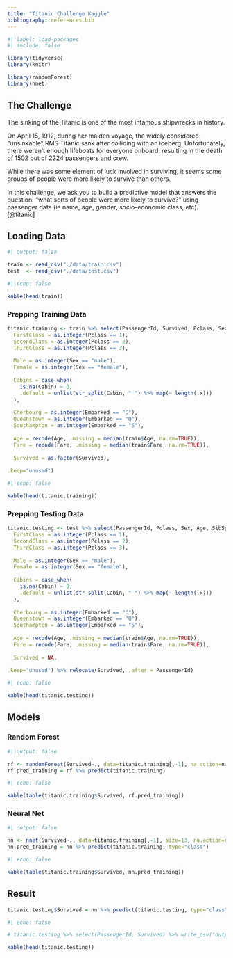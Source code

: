 ```yaml
---
title: "Titanic Challenge Kaggle"
bibliography: references.bib
---
```


```r
#| label: load-packages
#| include: false

library(tidyverse)
library(knitr)

library(randomForest)
library(nnet)
```

## The Challenge

The sinking of the Titanic is one of the most infamous shipwrecks in history.

On April 15, 1912, during her maiden voyage, the widely considered "unsinkable" RMS Titanic sank after colliding with an iceberg. Unfortunately, there weren't enough lifeboats for everyone onboard, resulting in the death of 1502 out of 2224 passengers and crew.

While there was some element of luck involved in surviving, it seems some groups of people were more likely to survive than others.

In this challenge, we ask you to build a predictive model that answers the question: "what sorts of people were more likely to survive?" using passenger data (ie name, age, gender, socio-economic class, etc). [@titanic]

## Loading Data

```r
#| output: false

train <- read_csv("./data/train.csv")
test  <- read_csv("./data/test.csv")
```

```r
#| echo: false

kable(head(train))
```

### Prepping Training Data

```r

titanic.training <- train %>% select(PassengerId, Survived, Pclass, Sex, Age, SibSp, Parch, Fare, Cabin, Embarked) %>% mutate(
  FirstClass = as.integer(Pclass == 1),
  SecondClass = as.integer(Pclass == 2),
  ThirdClass = as.integer(Pclass == 3),
  
  Male = as.integer(Sex == "male"),
  Female = as.integer(Sex == "female"),
  
  Cabins = case_when(
    is.na(Cabin) ~ 0,
    .default = unlist(str_split(Cabin, " ") %>% map(~ length(.x)))
  ),
  
  Cherbourg = as.integer(Embarked == "C"),
  Queenstown = as.integer(Embarked == "Q"),
  Southampton = as.integer(Embarked == "S"),
  
  Age = recode(Age, .missing = median(train$Age, na.rm=TRUE)),
  Fare = recode(Fare, .missing = median(train$Fare, na.rm=TRUE)),
  
  Survived = as.factor(Survived),
  
.keep="unused")
```

```r
#| echo: false

kable(head(titanic.training))
```

### Prepping Testing Data

```r

titanic.testing <- test %>% select(PassengerId, Pclass, Sex, Age, SibSp, Parch, Fare, Cabin, Embarked) %>% mutate(
  FirstClass = as.integer(Pclass == 1),
  SecondClass = as.integer(Pclass == 2),
  ThirdClass = as.integer(Pclass == 3),
  
  Male = as.integer(Sex == "male"),
  Female = as.integer(Sex == "female"),
  
  Cabins = case_when(
    is.na(Cabin) ~ 0,
    .default = unlist(str_split(Cabin, " ") %>% map(~ length(.x)))
  ),
  
  Cherbourg = as.integer(Embarked == "C"),
  Queenstown = as.integer(Embarked == "Q"),
  Southampton = as.integer(Embarked == "S"),
  
  Age = recode(Age, .missing = median(train$Age, na.rm=TRUE)),
  Fare = recode(Fare, .missing = median(train$Fare, na.rm=TRUE)),
  
  Survived = NA,
  
.keep="unused") %>% relocate(Survived, .after = PassengerId)
```

```r
#| echo: false

kable(head(titanic.testing))
```

## Models

### Random Forest

```r
#| output: false

rf <- randomForest(Survived~., data=titanic.training[,-1], na.action=na.roughfix)
rf.pred_training = rf %>% predict(titanic.training)
```

```r
#| echo: false

kable(table(titanic.training$Survived, rf.pred_training))
```

### Neural Net

```r
#| output: false

nn <- nnet(Survived~., data=titanic.training[,-1], size=13, na.action=na.roughfix)
nn.pred_training = nn %>% predict(titanic.training, type="class")
```

```r
#| echo: false

kable(table(titanic.training$Survived, nn.pred_training))
```

## Result

```r
titanic.testing$Survived = nn %>% predict(titanic.testing, type="class")
```

```r
#| echo: false

# titanic.testing %>% select(PassengerId, Survived) %>% write_csv("output.csv")

kable(head(titanic.testing))
```
